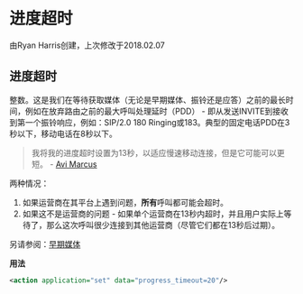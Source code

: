# 进度超时

由Ryan Harris创建，上次修改于2018.02.07

## 进度超时

整数。这是我们在等待获取媒体（无论是早期媒体、振铃还是应答）之前的最长时间，例如在放弃路由之前的最大呼叫处理延时（PDD） - 即从发送INVITE到接收到第一个振铃响应，例如：SIP/2.0 180 Ringing或183。典型的固定电话PDD在3秒以下，移动电话在8秒以下。

> 我将我的进度超时设置为13秒，以适应慢速移动连接，但是它可能可以更短。 - [Avi Marcus](https://freeswitch.org/confluence/display/~avimarcus)

两种情况：

1. 如果运营商在其平台上遇到问题，**所有**呼叫都可能会超时。
2. 如果这不是运营商的问题 - 如果单个运营商在13秒内超时，并且用户实际上等待了，那么这次呼叫很少连接到其他运营商（尽管它们都在13秒后过期）。

另请参阅：[早期媒体](../FreeSWITCH-Explained/Codecs-and-Media/Early-Media/index.mdx#about)

**用法**

```xml
<action application="set" data="progress_timeout=20"/>
```